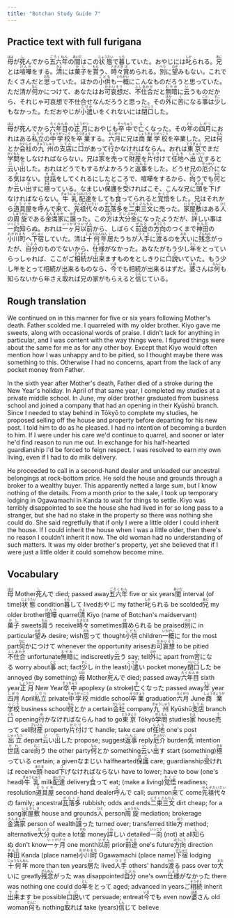 ```yaml
---
title: "Botchan Study Guide 7"
---
```


## Practice text with full furigana

<p>
<ruby><rb>母</rb><rt>はは</rt></ruby>が<ruby><rb>死</rb><rt>し</rt></ruby>んでから<ruby><rb>五六年</rb><rt>ごろくねん</rt></ruby>の<ruby><rb>間</rb><rt>あいだ</rt></ruby>はこの<ruby><rb>状態</rb><rt>じょうたい</rt></ruby>で<ruby><rb>暮</rb><rt>くら</rt></ruby>していた。おやじには<ruby><rb>叱</rb><rt>しか</rt></ruby>られる。<ruby><rb>兄</rb><rt>あに</rt></ruby>とは<ruby><rb>喧嘩</rb><rt>けんか</rt></ruby>をする。<ruby><rb>清</rb><rt>きよ</rt></ruby>には<ruby><rb>菓子</rb><rt>かし</rt></ruby>を<ruby><rb>貰</rb><rt>もら</rt></ruby>う、<ruby><rb>時々</rb><rt>ときどき</rt></ruby><ruby><rb>賞</rb><rt>ほ</rt></ruby>められる。<ruby><rb>別</rb><rt>べつ</rt></ruby>に<ruby><rb>望</rb><rt>のぞ</rt></ruby>みもない。これでたくさんだと<ruby><rb>思</rb><rt>おも</rt></ruby>っていた。ほかの<ruby><rb>小供</rb><rt>こども</rt></ruby>も<ruby><rb>一概</rb><rt>いちがい</rt></ruby>にこんなものだろうと思っていた。ただ清が<ruby><rb>何</rb><rt>なに</rt></ruby>かにつけて、あなたはお<ruby><rb>可哀想</rb><rt>かわいそう</rt></ruby>だ、<ruby><rb>不仕合</rb><rt>ふしあわせ</rt></ruby>だと<ruby><rb>無暗</rb><rt>むやみ</rt></ruby>に<ruby><rb>云</rb><rt>い</rt></ruby>うものだから、それじゃ可哀想で不仕合せなんだろうと思った。その<ruby><rb>外</rb><rt>ほか</rt></ruby>に<ruby><rb>苦</rb><rt>く</rt></ruby>になる<ruby><rb>事</rb><rt>こと</rt></ruby>は<ruby><rb>少</rb><rt>すこ</rt></ruby>しもなかった。ただおやじが<ruby><rb>小遣</rb><rt>こづか</rt></ruby>いをくれないには<ruby><rb>閉口</rb><rt>へいこう</rt></ruby>した。
</p>

<p>
<ruby><rb>母</rb><rt>はは</rt></ruby>が<ruby><rb>死</rb><rt>し</rt></ruby>んでから<ruby><rb>六年目</rb><rt>ろくねんめ</rt></ruby>の<ruby><rb>正月</rb><rt>しょうがつ</rt></ruby>におやじも<ruby><rb>卒中</rb><rt>そっちゅう</rt></ruby>で<ruby><rb>亡</rb><rt>な</rt></ruby>くなった。その<ruby><rb>年</rb><rt>とし</rt></ruby>の<ruby><rb>四月</rb><rt>しがつ</rt></ruby>におれはある<ruby><rb>私立</rb><rt>しりつ</rt></ruby>の<ruby><rb>中学校</rb><rt>ちゅうがっこう</rt></ruby>を<ruby><rb>卒業</rb><rt>そつぎょう</rt></ruby>する。<ruby><rb>六月</rb><rt>ろくがつ</rt></ruby>に兄は<ruby><rb>商業学校</rb><rt>しょうぎょうがっこう</rt></ruby>を卒業した。兄は<ruby><rb>何</rb><rt>なん</rt></ruby>とか<ruby><rb>会社</rb><rt>かいしゃ</rt></ruby>の<ruby><rb>九州</rb><rt>きゅうしゅう</rt></ruby>の<ruby><rb>支店</rb><rt>してん</rt></ruby>に<ruby><rb>口</rb><rt>くち</rt></ruby>があって<ruby><rb>行</rb><rt>ゆ</rt></ruby>かなければならん。おれは<ruby><rb>東京</rb><rt>とうきょう</rt></ruby>でまだ<ruby><rb>学問</rb><rt>がくもん</rt></ruby>をしなければならない。兄は<ruby><rb>家</rb><rt>いえ</rt></ruby>を<ruby><rb>売</rb><rt>う</rt></ruby>って<ruby><rb>財産</rb><rt>ざいさん</rt></ruby>を<ruby><rb>片付</rb><rt>かたづ</rt></ruby>けて<ruby><rb>任地</rb><rt>にんち</rt></ruby>へ<ruby><rb>出立</rb><rt>しゅったつ</rt></ruby>すると<ruby><rb>云</rb><rt>い</rt></ruby>い<ruby><rb>出</rb><rt>だ</rt></ruby>した。おれはどうでもするがよかろうと<ruby><rb>返事</rb><rt>へんじ</rt></ruby>をした。どうせ兄の<ruby><rb>厄介</rb><rt>やっかい</rt></ruby>になる<ruby><rb>気</rb><rt>き</rt></ruby>はない。<ruby><rb>世話</rb><rt>せわ</rt></ruby>をしてくれるにしたところで、喧嘩をするから、<ruby><rb>向</rb><rt>むこ</rt></ruby>うでも<ruby><rb>何</rb><rt>なん</rt></ruby>とか<ruby><rb>云</rb><rt>い</rt></ruby>い<ruby><rb>出</rb><rt>だ</rt></ruby>すに<ruby><rb>極</rb><rt>きま</rt></ruby>っている。なまじい<ruby><rb>保護</rb><rt>ほご</rt></ruby>を<ruby><rb>受</rb><rt>う</rt></ruby>ければこそ、こんな兄に<ruby><rb>頭</rb><rt>あたま</rt></ruby>を<ruby><rb>下</rb><rt>さ</rt></ruby>げなければならない。<ruby><rb>牛乳</rb><rt>ぎゅうにゅう</rt></ruby><ruby><rb>配達</rb><rt>はいたつ</rt></ruby>をしても<ruby><rb>食</rb><rt>く</rt></ruby>ってられると<ruby><rb>覚悟</rb><rt>かくご</rt></ruby>をした。兄はそれから<ruby><rb>道具屋</rb><rt>どうぐや</rt></ruby>を<ruby><rb>呼</rb><rt>よ</rt></ruby>んで<ruby><rb>来</rb><rt>き</rt></ruby>て、<ruby><rb>先祖代々</rb><rt>せんぞだいだい</rt></ruby>の<ruby><rb>瓦落多</rb><rt>がらくた</rt></ruby>を<ruby><rb>二束三文</rb><rt>にそくさんもん</rt></ruby>に売った。<ruby><rb>家屋敷</rb><rt>いえやしき</rt></ruby>はある<ruby><rb>人</rb><rt>ひと</rt></ruby>の<ruby><rb>周旋</rb><rt>しゅうせん</rt></ruby>である<ruby><rb>金満家</rb><rt>きんまんか</rt></ruby>に<ruby><rb>譲</rb><rt>ゆず</rt></ruby>った。この<ruby><rb>方</rb><rt>ほう</rt></ruby>は<ruby><rb>大分</rb><rt>だいぶ</rt></ruby><ruby><rb>金</rb><rt>かね</rt></ruby>になったようだが、<ruby><rb>詳</rb><rt>くわ</rt></ruby>しい事は<ruby><rb>一向</rb><rt>いっこう</rt></ruby><ruby><rb>知</rb><rt>し</rt></ruby>らぬ。おれは<ruby><rb>一ヶ月</rb><rt>いっかげつ</rt></ruby><ruby><rb>以前</rb><rt>いぜん</rt></ruby>から、しばらく<ruby><rb>前途</rb><rt>ぜんと</rt></ruby>の<ruby><rb>方向</rb><rt>ほうこう</rt></ruby>のつくまで<ruby><rb>神田</rb><rt>かんだ</rt></ruby>の<ruby><rb>小川町</rb><rt>おがわまち</rt></ruby>へ<ruby><rb>下宿</rb><rt>げしゅく</rt></ruby>していた。清は<ruby><rb>十何年</rb><rt>じゅうなんねん</rt></ruby><ruby><rb>居</rb><rt>い</rt></ruby>たうちが<ruby><rb>人手</rb><rt>ひとで</rt></ruby>に<ruby><rb>渡</rb><rt>わた</rt></ruby>るのを<ruby><rb>大</rb><rt>おお</rt></ruby>いに<ruby><rb>残念</rb><rt>ざんねん</rt></ruby>がったが、<ruby><rb>自分</rb><rt>じぶん</rt></ruby>のものでないから、<ruby><rb>仕様</rb><rt>しよう</rt></ruby>がなかった。あなたがもう少し<ruby><rb>年</rb><rt>とし</rt></ruby>をとっていらっしゃれば、ここがご<ruby><rb>相続</rb><rt>そうぞく</rt></ruby>が<ruby><rb>出来</rb><rt>でき</rt></ruby>ますものをとしきりに<ruby><rb>口説</rb><rt>くど</rt></ruby>いていた。もう少し年をとって相続が出来るものなら、<ruby><rb>今</rb><rt>いま</rt></ruby>でも相続が出来るはずだ。<ruby><rb>婆</rb><rt>ばあ</rt></ruby>さんは<ruby><rb>何</rb><rt>なんに</rt></ruby>も知らないから年さえ<ruby><rb>取</rb><rt>と</rt></ruby>れば兄の家がもらえると<ruby><rb>信</rb><rt>しん</rt></ruby>じている。
</p>


## Rough translation

We continued on in this manner for five or six years following Mother's death. Father scolded me. I quarreled with my older brother. Kiyo gave me sweets, along with occasional words of praise. I didn't lack for anything in particular, and I was content with the way things were. I figured things were about the same for me as for any other boy. Except that Kiyo would often mention how I was unhappy and to be pitied, so I thought maybe there was something to this. Otherwise I had no concerns, apart from the lack of any pocket money from Father. 

In the sixth year after Mother's death, Father died of a stroke during the New Year's holiday. In April of that same year, I completed my studies at a private middle school. In June, my older brother graduated from business school and joined a company that had an opening in their Kyūshū branch. Since I needed to stay behind in Tōkyō to complete my studies, he proposed selling off the house and property before departing for his new post. I told him to do as he pleased. I had no intention of becoming a burden to him. If I were under his care we'd continue to quarrel, and sooner or later he'd find reason to run me out. In exchange for his half-hearted guardianship I'd be forced to feign respect. I was resolved to earn my own living, even if I had to do milk delivery.

He proceeded to call in a second-hand dealer and unloaded our ancestral belongings at rock-bottom price. He sold the house and grounds through a broker to a wealthy buyer. This apparently netted a large sum, but I know nothing of the details. From a month prior to the sale, I took up temporary lodging in Ogawamachi in Kanda to wait for things to settle. Kiyo was terribly disappointed to see the house she had lived in for so long pass to a stranger, but she had no stake in the property so there was nothing she could do. She said regretfully that if only I were a little older I could inherit the house. If I could inherit the house when I was a little older, then there's no reason I couldn't inherit it now. The old woman had no understanding of such matters. It was my older brother's property, yet she believed that if I were just a little older it could somehow become mine. 


## Vocabulary

<p>
<span class="vocabstudy"><ruby><rb>母</rb><rt>はは</rt></ruby>&nbsp;Mother</span><span class="vocabstudy"><ruby><rb>死</rb><rt>し</rt></ruby>んで&nbsp;died; passed away</span><span class="vocabstudy"><ruby><rb>五六年</rb><rt>ごろくねん</rt></ruby>&nbsp;five or six years</span><span class="vocabstudy"><ruby><rb>間</rb><rt>あいだ</rt></ruby>&nbsp;interval (of time)</span><span class="vocabstudy"><ruby><rb>状態</rb><rt>じょうたい</rt></ruby>&nbsp;condition</span><span class="vocabstudy"><ruby><rb>暮</rb><rt>くら</rt></ruby>して&nbsp;lived</span><span class="vocabstudy">おやじ&nbsp;my father</span><span class="vocabstudy"><ruby><rb>叱</rb><rt>しか</rt></ruby>られる&nbsp;be scolded</span><span class="vocabstudy"><ruby><rb>兄</rb><rt>あに</rt></ruby>&nbsp;my older brother</span><span class="vocabstudy"><ruby><rb>喧嘩</rb><rt>けんか</rt></ruby>&nbsp;quarrel</span><span class="vocabstudy"><ruby><rb>清</rb><rt>きよ</rt></ruby>&nbsp;Kiyo (name of Botchan's maidservant)</span><span class="vocabstudy"><ruby><rb>菓子</rb><rt>かし</rt></ruby>&nbsp;sweets</span><span class="vocabstudy"><ruby><rb>貰</rb><rt>もら</rt></ruby>う&nbsp;receive</span><span class="vocabstudy"><ruby><rb>時々</rb><rt>ときどき</rt></ruby>&nbsp;sometimes</span><span class="vocabstudy"><ruby><rb>賞</rb><rt>ほ</rt></ruby>められる&nbsp;be praised</span><span class="vocabstudy"><ruby><rb>別</rb><rt>べつ</rt></ruby>に&nbsp;in particular</span><span class="vocabstudy"><ruby><rb>望</rb><rt>のぞ</rt></ruby>み&nbsp;desire; wish</span><span class="vocabstudy"><ruby><rb>思</rb><rt>おも</rt></ruby>って&nbsp;thought</span><span class="vocabstudy"><ruby><rb>小供</rb><rt>こども</rt></ruby>&nbsp;children</span><span class="vocabstudy"><ruby><rb>一概</rb><rt>いちがい</rt></ruby>に&nbsp;for the most part</span><span class="vocabstudy"><ruby><rb>何</rb><rt>なに</rt></ruby>かにつけて&nbsp;whenever the opportunity arises</span><span class="vocabstudy">お<ruby><rb>可哀想</rb><rt>かわいそう</rt></ruby>&nbsp;to be pitied</span><span class="vocabstudy"><ruby><rb>不仕合</rb><rt>ふしあわせ</rt></ruby>&nbsp;unfortunate</span><span class="vocabstudy"><ruby><rb>無暗</rb><rt>むやみ</rt></ruby>に&nbsp;indiscreetly</span><span class="vocabstudy"><ruby><rb>云</rb><rt>い</rt></ruby>う&nbsp;say; tell</span><span class="vocabstudy"><ruby><rb>外</rb><rt>ほか</rt></ruby>に&nbsp;apart from</span><span class="vocabstudy"><ruby><rb>苦</rb><rt>く</rt></ruby>になる&nbsp;worry about</span><span class="vocabstudy"><ruby><rb>事</rb><rt>こと</rt></ruby>&nbsp;act; fact</span><span class="vocabstudy"><ruby><rb>少</rb><rt>すこ</rt></ruby>し&nbsp;in the least</span><span class="vocabstudy"><ruby><rb>小遣</rb><rt>こづか</rt></ruby>い&nbsp;pocket money</span><span class="vocabstudy"><ruby><rb>閉口</rb><rt>へいこう</rt></ruby>した&nbsp;be annoyed (by something)</span>
<span class="vocabstudy"><ruby><rb>母</rb><rt>はは</rt></ruby>&nbsp;Mother</span><span class="vocabstudy"><ruby><rb>死</rb><rt>し</rt></ruby>んで&nbsp;died; passed away</span><span class="vocabstudy"><ruby><rb>六年目</rb><rt>ろくねんめ</rt></ruby>&nbsp;sixth year</span><span class="vocabstudy"><ruby><rb>正月</rb><rt>しょうがつ</rt></ruby>&nbsp;New Year</span><span class="vocabstudy"><ruby><rb>卒中</rb><rt>そっちゅう</rt></ruby>&nbsp;apoplexy (a stroke)</span><span class="vocabstudy"><ruby><rb>亡</rb><rt>な</rt></ruby>くなった&nbsp;passed away</span><span class="vocabstudy"><ruby><rb>年</rb><rt>とし</rt></ruby>&nbsp;year</span><span class="vocabstudy"><ruby><rb>四月</rb><rt>しがつ</rt></ruby>&nbsp;April</span><span class="vocabstudy"><ruby><rb>私立</rb><rt>しりつ</rt></ruby>&nbsp;private</span><span class="vocabstudy"><ruby><rb>中学校</rb><rt>ちゅうがっこう</rt></ruby>&nbsp;middle school</span><span class="vocabstudy"><ruby><rb>卒業</rb><rt>そつぎょう</rt></ruby>&nbsp;graduation</span><span class="vocabstudy"><ruby><rb>六月</rb><rt>ろくがつ</rt></ruby>&nbsp;June</span><span class="vocabstudy"><ruby><rb>商業学校</rb><rt>しょうぎょうがっこう</rt></ruby>&nbsp;business school</span><span class="vocabstudy"><ruby><rb>何</rb><rt>なん</rt></ruby>とか&nbsp;a certain</span><span class="vocabstudy"><ruby><rb>会社</rb><rt>かいしゃ</rt></ruby>&nbsp;company</span><span class="vocabstudy"><ruby><rb>九州</rb><rt>きゅうしゅう</rt></ruby>&nbsp;Kyūshū</span><span class="vocabstudy"><ruby><rb>支店</rb><rt>してん</rt></ruby>&nbsp;branch</span><span class="vocabstudy"><ruby><rb>口</rb><rt>くち</rt></ruby>&nbsp;opening</span><span class="vocabstudy"><ruby><rb>行</rb><rt>ゆ</rt></ruby>かなければならん&nbsp;had to go</span><span class="vocabstudy"><ruby><rb>東京</rb><rt>とうきょう</rt></ruby>&nbsp;Tōkyō</span><span class="vocabstudy"><ruby><rb>学問</rb><rt>がくもん</rt></ruby>&nbsp;studies</span><span class="vocabstudy"><ruby><rb>家</rb><rt>いえ</rt></ruby>&nbsp;house</span><span class="vocabstudy"><ruby><rb>売</rb><rt>う</rt></ruby>って&nbsp;sell</span><span class="vocabstudy"><ruby><rb>財産</rb><rt>ざいさん</rt></ruby>&nbsp;property</span><span class="vocabstudy"><ruby><rb>片付</rb><rt>かたづ</rt></ruby>けて&nbsp;handle; take care of</span><span class="vocabstudy"><ruby><rb>任地</rb><rt>にんち</rt></ruby>&nbsp;one's post</span><span class="vocabstudy"><ruby><rb>出立</rb><rt>しゅったつ</rt></ruby>&nbsp;depart</span><span class="vocabstudy"><ruby><rb>云</rb><rt>い</rt></ruby>い<ruby><rb>出</rb><rt>だ</rt></ruby>した&nbsp;propose; suggest</span><span class="vocabstudy"><ruby><rb>返事</rb><rt>へんじ</rt></ruby>&nbsp;reply</span><span class="vocabstudy"><ruby><rb>厄介</rb><rt>やっかい</rt></ruby>&nbsp;burden</span><span class="vocabstudy"><ruby><rb>気</rb><rt>き</rt></ruby>&nbsp;intention</span><span class="vocabstudy"><ruby><rb>世話</rb><rt>せわ</rt></ruby>&nbsp;care</span><span class="vocabstudy"><ruby><rb>向</rb><rt>むこ</rt></ruby>う&nbsp;the other party</span><span class="vocabstudy"><ruby><rb>何</rb><rt>なん</rt></ruby>とか&nbsp;something</span><span class="vocabstudy"><ruby><rb>云</rb><rt>い</rt></ruby>い<ruby><rb>出</rb><rt>だ</rt></ruby>す&nbsp;start (something)</span><span class="vocabstudy"><ruby><rb>極</rb><rt>きま</rt></ruby>っている&nbsp;certain; a given</span><span class="vocabstudy">なまじい&nbsp;halfhearted</span><span class="vocabstudy"><ruby><rb>保護</rb><rt>ほご</rt></ruby>&nbsp;care; guardianship</span><span class="vocabstudy"><ruby><rb>受</rb><rt>う</rt></ruby>ければ&nbsp;receive</span><span class="vocabstudy"><ruby><rb>頭</rb><rt>あたま</rt></ruby>&nbsp;head</span><span class="vocabstudy"><ruby><rb>下</rb><rt>さ</rt></ruby>げなければならない&nbsp;have to lower; have to bow (one's head)</span><span class="vocabstudy"><ruby><rb>牛乳</rb><rt>ぎゅうにゅう</rt></ruby>&nbsp;milk</span><span class="vocabstudy"><ruby><rb>配達</rb><rt>はいたつ</rt></ruby>&nbsp;delivery</span><span class="vocabstudy"><ruby><rb>食</rb><rt>く</rt></ruby>って&nbsp;eat; (make a living)</span><span class="vocabstudy"><ruby><rb>覚悟</rb><rt>かくご</rt></ruby>&nbsp;readiness; resolution</span><span class="vocabstudy"><ruby><rb>道具屋</rb><rt>どうぐや</rt></ruby>&nbsp;second-hand dealer</span><span class="vocabstudy"><ruby><rb>呼</rb><rt>よ</rt></ruby>んで&nbsp;call; summon</span><span class="vocabstudy"><ruby><rb>来</rb><rt>き</rt></ruby>て&nbsp;come</span><span class="vocabstudy"><ruby><rb>先祖代々</rb><rt>せんぞだいだい</rt></ruby>の&nbsp;family; ancestral</span><span class="vocabstudy"><ruby><rb>瓦落多</rb><rt>がらくた</rt></ruby>&nbsp;rubbish; odds and ends</span><span class="vocabstudy"><ruby><rb>二束三文</rb><rt>にそくさんもん</rt></ruby>&nbsp;dirt cheap; for a song</span><span class="vocabstudy"><ruby><rb>家屋敷</rb><rt>いえやしき</rt></ruby>&nbsp;house and grounds</span><span class="vocabstudy"><ruby><rb>人</rb><rt>ひと</rt></ruby>&nbsp;person</span><span class="vocabstudy"><ruby><rb>周旋</rb><rt>しゅうせん</rt></ruby>&nbsp;mediation; brokerage</span><span class="vocabstudy"><ruby><rb>金満家</rb><rt>きんまんか</rt></ruby>&nbsp;person of wealth</span><span class="vocabstudy"><ruby><rb>譲</rb><rt>ゆず</rt></ruby>った&nbsp;turned over; transferred title</span><span class="vocabstudy"><ruby><rb>方</rb><rt>ほう</rt></ruby>&nbsp;method; alternative</span><span class="vocabstudy"><ruby><rb>大分</rb><rt>だいぶ</rt></ruby>&nbsp;quite a lot</span><span class="vocabstudy"><ruby><rb>金</rb><rt>かね</rt></ruby>&nbsp;money</span><span class="vocabstudy"><ruby><rb>詳</rb><rt>くわ</rt></ruby>しい&nbsp;detailed</span><span class="vocabstudy"><ruby><rb>一向</rb><rt>いっこう</rt></ruby>&nbsp;(not) at all</span><span class="vocabstudy"><ruby><rb>知</rb><rt>し</rt></ruby>らぬ&nbsp;don't know</span><span class="vocabstudy"><ruby><rb>一ヶ月</rb><rt>いっかげつ</rt></ruby>&nbsp;one month</span><span class="vocabstudy"><ruby><rb>以前</rb><rt>いぜん</rt></ruby>&nbsp;prior</span><span class="vocabstudy"><ruby><rb>前途</rb><rt>ぜんと</rt></ruby>&nbsp;one's future</span><span class="vocabstudy"><ruby><rb>方向</rb><rt>ほうこう</rt></ruby>&nbsp;direction</span><span class="vocabstudy"><ruby><rb>神田</rb><rt>かんだ</rt></ruby>&nbsp;Kanda (place name)</span><span class="vocabstudy"><ruby><rb>小川町</rb><rt>おがわまち</rt></ruby>&nbsp;Ogawamachi (place name)</span><span class="vocabstudy"><ruby><rb>下宿</rb><rt>げしゅく</rt></ruby>&nbsp;lodging</span><span class="vocabstudy"><ruby><rb>十何年</rb><rt>じゅうなんねん</rt></ruby>&nbsp;more than ten years</span><span class="vocabstudy"><ruby><rb>居</rb><rt>い</rt></ruby>た&nbsp;lived</span><span class="vocabstudy"><ruby><rb>人手</rb><rt>ひとで</rt></ruby>&nbsp;others' hands</span><span class="vocabstudy"><ruby><rb>渡</rb><rt>わた</rt></ruby>る&nbsp;pass over to</span><span class="vocabstudy"><ruby><rb>大</rb><rt>おお</rt></ruby>いに&nbsp;greatly</span><span class="vocabstudy"><ruby><rb>残念</rb><rt>ざんねん</rt></ruby>がった&nbsp;was disappointed</span><span class="vocabstudy"><ruby><rb>自分</rb><rt>じぶん</rt></ruby>&nbsp;one's own</span><span class="vocabstudy"><ruby><rb>仕様</rb><rt>しよう</rt></ruby>がなかった&nbsp;there was nothing one could do</span><span class="vocabstudy"><ruby><rb>年</rb><rt>とし</rt></ruby>をとって&nbsp;aged; advanced in years</span><span class="vocabstudy">ご<ruby><rb>相続</rb><rt>そうぞく</rt></ruby>&nbsp;inherit</span><span class="vocabstudy"><ruby><rb>出来</rb><rt>でき</rt></ruby>ます&nbsp;be possible</span><span class="vocabstudy"><ruby><rb>口説</rb><rt>くど</rt></ruby>いて&nbsp;persuade; entreat</span><span class="vocabstudy"><ruby><rb>今</rb><rt>いま</rt></ruby>でも&nbsp;even now</span><span class="vocabstudy"><ruby><rb>婆</rb><rt>ばあ</rt></ruby>さん&nbsp;old woman</span><span class="vocabstudy"><ruby><rb>何</rb><rt>なんに</rt></ruby>も&nbsp;nothing</span><span class="vocabstudy"><ruby><rb>取</rb><rt>と</rt></ruby>れば&nbsp;take (years)</span><span class="vocabstudy"><ruby><rb>信</rb><rt>しん</rt></ruby>じて&nbsp;believe</span>
</p>
